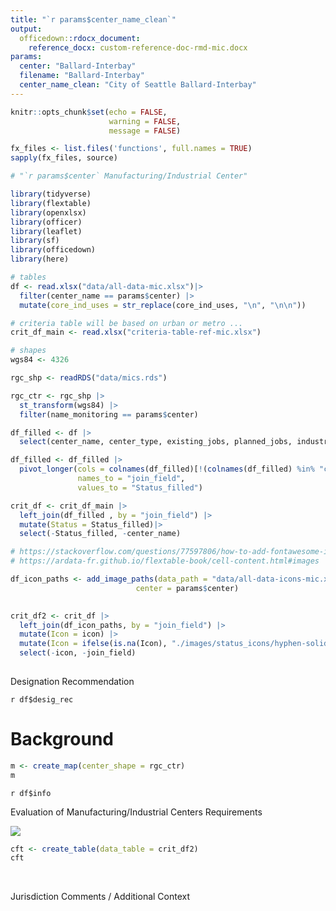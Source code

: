 ```yaml
---
title: "`r params$center_name_clean`"
output: 
  officedown::rdocx_document:
    reference_docx: custom-reference-doc-rmd-mic.docx
params:
  center: "Ballard-Interbay"
  filename: "Ballard-Interbay"
  center_name_clean: "City of Seattle Ballard-Interbay"
---
```


```r
knitr::opts_chunk$set(echo = FALSE,
                      warning = FALSE,
                      message = FALSE)

fx_files <- list.files('functions', full.names = TRUE)
sapply(fx_files, source)

# "`r params$center` Manufacturing/Industrial Center"

```

```r
library(tidyverse)
library(flextable)
library(openxlsx)
library(officer)
library(leaflet)
library(sf)
library(officedown)
library(here)
```

```r

# tables
df <- read.xlsx("data/all-data-mic.xlsx")|>
  filter(center_name == params$center) |>
  mutate(core_ind_uses = str_replace(core_ind_uses, "\n", "\n\n"))

# criteria table will be based on urban or metro ...
crit_df_main <- read.xlsx("criteria-table-ref-mic.xlsx")

# shapes
wgs84 <- 4326

rgc_shp <- readRDS("data/mics.rds")

rgc_ctr <- rgc_shp |>
  st_transform(wgs84) |> 
  filter(name_monitoring == params$center)

```

```r

df_filled <- df |> 
  select(center_name, center_type, existing_jobs, planned_jobs, industrial_employment, size, transit_service, core_ind_uses, ind_ret_strategies, market_targets, subarea_plan) 

df_filled <- df_filled |>
  pivot_longer(cols = colnames(df_filled)[!(colnames(df_filled) %in% "center_name")],
               names_to = "join_field",
               values_to = "Status_filled")

crit_df <- crit_df_main |>
  left_join(df_filled , by = "join_field") |>
  mutate(Status = Status_filled)|> 
  select(-Status_filled, -center_name)

```

```r
# https://stackoverflow.com/questions/77597806/how-to-add-fontawesome-icons-to-a-flextable
# https://ardata-fr.github.io/flextable-book/cell-content.html#images

df_icon_paths <- add_image_paths(data_path = "data/all-data-icons-mic.xlsx", 
                            center = params$center)
  
```

```r
crit_df2 <- crit_df |> 
  left_join(df_icon_paths, by = "join_field") |> 
  mutate(Icon = icon) |> 
  mutate(Icon = ifelse(is.na(Icon), "./images/status_icons/hyphen-solid.png", Icon)) |>
  select(-icon, -join_field)
   
```

::: {custom-style="Designation Recommendation"}
Designation Recommendation
:::

::: {custom-style="Designation Recommendation Text"}
`r df$desig_rec`
:::

# Background


```r

m <- create_map(center_shape = rgc_ctr)
m
```

`r df$info`
\

::: {custom-style="Table Caption"}
Evaluation of Manufacturing/Industrial Centers Requirements
:::

![](images/status_icons/legend.png)

```r

cft <- create_table(data_table = crit_df2)
cft
```
\

::: {custom-style="Comment Header"}
Jurisdiction Comments / Additional Context
:::
